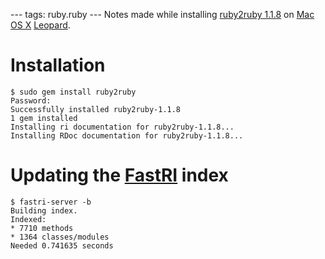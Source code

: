 ---
tags: ruby.ruby
---
Notes made while installing [[ruby2ruby 1.1.8]] on [[Mac OS X]] [[Leopard]].

= Installation =

<pre>$ sudo gem install ruby2ruby
Password:
Successfully installed ruby2ruby-1.1.8
1 gem installed
Installing ri documentation for ruby2ruby-1.1.8...
Installing RDoc documentation for ruby2ruby-1.1.8...</pre>

= Updating the [[FastRI]] index =

<pre>$ fastri-server -b
Building index.
Indexed:
* 7710 methods
* 1364 classes/modules
Needed 0.741635 seconds</pre>
